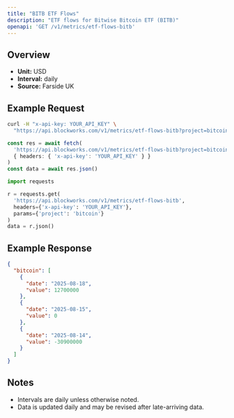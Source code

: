 ```yaml
---
title: "BITB ETF Flows"
description: "ETF flows for Bitwise Bitcoin ETF (BITB)"
openapi: 'GET /v1/metrics/etf-flows-bitb'
---
```


## Overview

- **Unit:** USD
- **Interval:** daily
- **Source:** Farside UK

## Example Request

<CodeGroup>

```bash cURL
curl -H "x-api-key: YOUR_API_KEY" \
  "https://api.blockworks.com/v1/metrics/etf-flows-bitb?project=bitcoin"
```

```typescript TypeScript
const res = await fetch(
  'https://api.blockworks.com/v1/metrics/etf-flows-bitb?project=bitcoin',
  { headers: { 'x-api-key': 'YOUR_API_KEY' } }
)
const data = await res.json()
```

```python Python
import requests

r = requests.get(
  'https://api.blockworks.com/v1/metrics/etf-flows-bitb',
  headers={'x-api-key': 'YOUR_API_KEY'},
  params={'project': 'bitcoin'}
)
data = r.json()
```

</CodeGroup>

## Example Response

```json
{
  "bitcoin": [
    {
      "date": "2025-08-18",
      "value": 12700000
    },
    {
      "date": "2025-08-15",
      "value": 0
    },
    {
      "date": "2025-08-14",
      "value": -30900000
    }
  ]
}
```

## Notes
- Intervals are daily unless otherwise noted.
- Data is updated daily and may be revised after late-arriving data.
